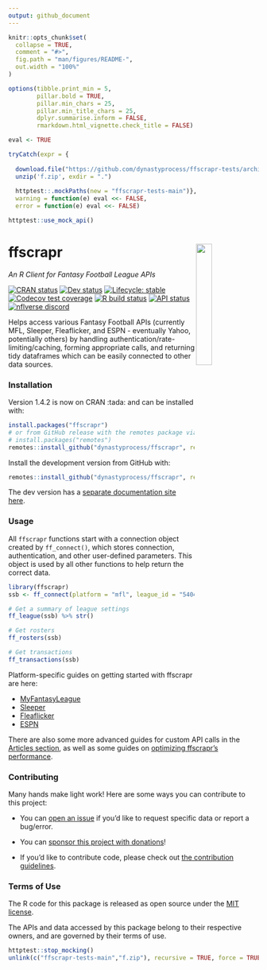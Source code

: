 ```yaml
---
output: github_document
---
```


<!-- README.md is generated from README.Rmd. Please edit that file -->

```r
knitr::opts_chunk$set(
  collapse = TRUE,
  comment = "#>",
  fig.path = "man/figures/README-",
  out.width = "100%"
)

options(tibble.print_min = 5, 
        pillar.bold = TRUE, 
        pillar.min_chars = 25, 
        pillar.min_title_chars = 25,
        dplyr.summarise.inform = FALSE,
        rmarkdown.html_vignette.check_title = FALSE)

eval <- TRUE

tryCatch(expr = {
  
  download.file("https://github.com/dynastyprocess/ffscrapr-tests/archive/main.zip","f.zip")
  unzip('f.zip', exdir = ".")
  
  httptest::.mockPaths(new = "ffscrapr-tests-main")},
  warning = function(e) eval <<- FALSE,
  error = function(e) eval <<- FALSE)

httptest::use_mock_api()
```

# ffscrapr <a href='#'><img src="man/figures/logo.svg" align="right" width="25%" min-width="120px"/></a>

*An R Client for Fantasy Football League APIs*

<!-- badges: start -->

[![CRAN status](https://img.shields.io/cran/v/ffscrapr?style=flat-square&logo=R&label=CRAN)](https://CRAN.R-project.org/package=ffscrapr) 
[![Dev status](https://img.shields.io/github/r-package/v/dynastyprocess/ffscrapr/dev?label=dev&style=flat-square&logo=github)](https://ffscrapr.dynastyprocess.com/dev/) 
[![Lifecycle: stable](https://img.shields.io/badge/lifecycle-stable-green.svg?style=flat-square)](https://lifecycle.r-lib.org/articles/stages.html) 
[![Codecov test coverage](https://img.shields.io/codecov/c/github/dynastyprocess/ffscrapr?label=codecov&style=flat-square&logo=codecov)](https://codecov.io/gh/DynastyProcess/ffscrapr?branch=main) 
[![R build status](https://img.shields.io/github/workflow/status/dynastyprocess/ffscrapr/R-CMD-check?label=R%20check&style=flat-square&logo=github)](https://github.com/DynastyProcess/ffscrapr/actions) 
[![API status](https://img.shields.io/github/workflow/status/dynastyprocess/ffscrapr/Test%20APIs?label=API%20check&style=flat-square&logo=github)](https://github.com/DynastyProcess/ffscrapr/actions) 
[![nflverse discord](https://img.shields.io/discord/591914197219016707.svg?color=5865F2&label=nflverse%20discord&logo=discord&logoColor=5865F2&style=flat-square)](https://discord.com/invite/5Er2FBnnQa)

<!-- badges: end -->

Helps access various Fantasy Football APIs (currently MFL, Sleeper, Fleaflicker, and ESPN - eventually Yahoo, potentially others) by handling authentication/rate-limiting/caching, forming appropriate calls, and returning tidy dataframes which can be easily connected to other data sources.

### Installation

Version 1.4.2 is now on CRAN :tada: and can be installed with:

```r
install.packages("ffscrapr")
# or from GitHub release with the remotes package via:
# install.packages("remotes")
remotes::install_github("dynastyprocess/ffscrapr", ref = "v1.4.2")
```

Install the development version from GitHub with:

```r
remotes::install_github("dynastyprocess/ffscrapr", ref = "dev")
```

The dev version has a [separate documentation site here](https://ffscrapr.dynastyprocess.com/dev/).

### Usage

All `ffscrapr` functions start with a connection object created by `ff_connect()`, which stores connection, authentication, and other user-defined parameters. This object is used by all other functions to help return the correct data.

```r
library(ffscrapr)
ssb <- ff_connect(platform = "mfl", league_id = "54040", season = 2020)

# Get a summary of league settings
ff_league(ssb) %>% str()

# Get rosters
ff_rosters(ssb)

# Get transactions
ff_transactions(ssb)
```

Platform-specific guides on getting started with ffscrapr are here:

-   [MyFantasyLeague](https://ffscrapr.dynastyprocess.com/articles/mfl_basics.html)  
-   [Sleeper](https://ffscrapr.dynastyprocess.com/articles/sleeper_basics.html)
-   [Fleaflicker](https://ffscrapr.dynastyprocess.com/articles/fleaflicker_basics.html)
-   [ESPN](https://ffscrapr.dynastyprocess.com/articles/espn_basics.html)

There are also some more advanced guides for custom API calls in the [Articles section](https://ffscrapr.dynastyprocess.com/articles/), as well as some guides on [optimizing ffscrapr's performance](https://ffscrapr.dynastyprocess.com/articles/ffscrapr_caching.html).

### Contributing

Many hands make light work! Here are some ways you can contribute to this project:

-   You can [open an issue](https://github.com/DynastyProcess/ffscrapr/issues/new/choose) if you'd like to request specific data or report a bug/error.

-   You can [sponsor this project with donations](https://github.com/sponsors/tanho63)!

-   If you'd like to contribute code, please check out [the contribution guidelines](https://ffscrapr.dynastyprocess.com/CONTRIBUTING.html).

### Terms of Use

The R code for this package is released as open source under the [MIT license](https://ffscrapr.dynastyprocess.com/LICENSE.html).

The APIs and data accessed by this package belong to their respective owners, and are governed by their terms of use.

```r
httptest::stop_mocking()
unlink(c("ffscrapr-tests-main","f.zip"), recursive = TRUE, force = TRUE)
```
